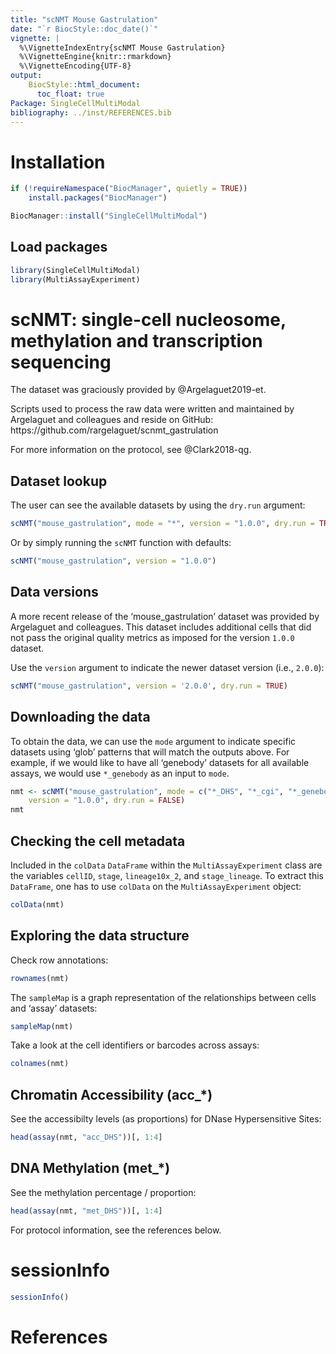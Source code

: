 ```yaml
---
title: "scNMT Mouse Gastrulation"
date: "`r BiocStyle::doc_date()`"
vignette: |
  %\VignetteIndexEntry{scNMT Mouse Gastrulation}
  %\VignetteEngine{knitr::rmarkdown}
  %\VignetteEncoding{UTF-8}
output:
    BiocStyle::html_document:
      toc_float: true
Package: SingleCellMultiModal
bibliography: ../inst/REFERENCES.bib
---
```


# Installation

```r
if (!requireNamespace("BiocManager", quietly = TRUE))
    install.packages("BiocManager")

BiocManager::install("SingleCellMultiModal")
```

## Load packages

```r
library(SingleCellMultiModal)
library(MultiAssayExperiment)
```

# scNMT: single-cell nucleosome, methylation and transcription sequencing

The dataset was graciously provided by @Argelaguet2019-et.

Scripts used to process the raw data were written and maintained by Argelaguet
and colleagues and reside on GitHub:
https://github.com/rargelaguet/scnmt_gastrulation

For more information on the protocol, see @Clark2018-qg.

## Dataset lookup

The user can see the available datasets by using the `dry.run` argument:

```r
scNMT("mouse_gastrulation", mode = "*", version = "1.0.0", dry.run = TRUE)
```

Or by simply running the `scNMT` function with defaults:

```r
scNMT("mouse_gastrulation", version = "1.0.0")
```

## Data versions

A more recent release of the 'mouse_gastrulation' dataset was provided
by Argelaguet and colleagues. This dataset includes additional cells that
did not pass the original quality metrics as imposed for the version `1.0.0`
dataset.

Use the `version` argument to indicate the newer dataset version
(i.e., `2.0.0`):

```r
scNMT("mouse_gastrulation", version = '2.0.0', dry.run = TRUE)
```

## Downloading the data

To obtain the data, we can use the `mode` argument to indicate specific
datasets using 'glob' patterns that will match the outputs above. For example,
if we would like to have all 'genebody' datasets for all available assays,
we would use `*_genebody` as an input to `mode`.

```r
nmt <- scNMT("mouse_gastrulation", mode = c("*_DHS", "*_cgi", "*_genebody"),
    version = "1.0.0", dry.run = FALSE)
nmt
```

## Checking the cell metadata

Included in the `colData` `DataFrame` within the `MultiAssayExperiment` class
are the variables `cellID`, `stage`, `lineage10x_2`, and `stage_lineage`.
To extract this `DataFrame`, one has to use `colData` on the
`MultiAssayExperiment` object:

```r
colData(nmt)
```

## Exploring the data structure

Check row annotations:

```r
rownames(nmt)
```

The `sampleMap` is a graph representation of the relationships between cells
and 'assay' datasets:

```r
sampleMap(nmt)
```

Take a look at the cell identifiers or barcodes across assays:

```r
colnames(nmt)
```

## Chromatin Accessibility (acc_*)

See the accessibilty levels (as proportions) for DNase Hypersensitive Sites:

```r
head(assay(nmt, "acc_DHS"))[, 1:4]
```

## DNA Methylation (met_*)

See the methylation percentage / proportion:

```r
head(assay(nmt, "met_DHS"))[, 1:4]
```

For protocol information, see the references below.

# sessionInfo

```r
sessionInfo()
```

# References
